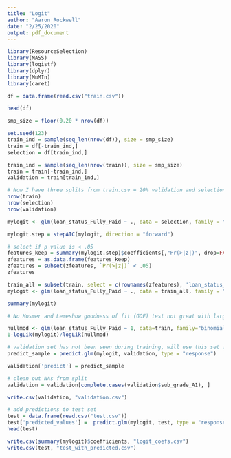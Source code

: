 ```yaml
---
title: "Logit"
author: "Aaron Rockwell"
date: "2/25/2020"
output: pdf_document
---
```


```r
library(ResourceSelection)
library(MASS)
library(logistf)
library(dplyr)
library(MuMIn)
library(caret)

df = data.frame(read.csv("train.csv"))

head(df)
```

```r
smp_size = floor(0.20 * nrow(df))

set.seed(123)
train_ind = sample(seq_len(nrow(df)), size = smp_size)  
train = df[-train_ind,]
selection = df[train_ind,]

train_ind = sample(seq_len(nrow(train)), size = smp_size)  
train = train[-train_ind,]
validation = train[train_ind,]

# Now I have three splits from train.csv = 20% validation and selection, 60% train
nrow(train)
nrow(selection)
nrow(validation)
```


```r
mylogit <- glm(loan_status_Fully_Paid ~ ., data = selection, family = "binomial")
```


```r
mylogit.step = stepAIC(mylogit, direction = "forward")
```

```r
# select if p value is < .05
features_keep = summary(mylogit.step)$coefficients[,"Pr(>|z|)", drop=FALSE]
zfeatures = as.data.frame(features_keep)
zfeatures = subset(zfeatures, `Pr(>|z|)` < .05)
zfeatures
```

```r
train_all = subset(train, select = c(rownames(zfeatures), 'loan_status_Fully_Paid'))
mylogit <- glm(loan_status_Fully_Paid ~ ., data = train_all, family = "binomial")
```


```r
summary(mylogit) 
```

```r
# No Hosmer and Lemeshow goodness of fit (GOF) test not great with large data sets. Went with McFadden Psuedo R^2

nullmod <- glm(loan_status_Fully_Paid ~ 1, data=train, family="binomial")
1-logLik(mylogit)/logLik(nullmod)

```


```r
# validation set has not been seen during training, will use this set for final strategy selection
predict_sample = predict.glm(mylogit, validation, type = "response")

validation['predict'] = predict_sample

# clean out NAs from split
validation = validation[complete.cases(validation$sub_grade_A1), ]

write.csv(validation, "validation.csv")

```

```r
# add predictions to test set
test = data.frame(read.csv("test.csv"))
test['predicted_values'] =  predict.glm(mylogit, test, type = "response")
head(test)
```

```r

write.csv(summary(mylogit)$coefficients, "logit_coefs.csv")
write.csv(test, "test_with_predicted.csv")
```